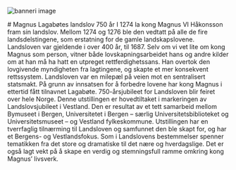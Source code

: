 

<Image
    src='/images/landslovbanner_750b.jpg'
    alt="banneri image"
    width={3500}
    height={1600}
    className="object-cover" 
/>
 
<Spacer height={20} />
<Container style="initial">
# Magnus Lagabøtes landslov 750 år
</Container>

<Spacer height={36} />


<Container stil="initial sm:columns-2">
I 1274 la kong Magnus VI Håkonsson fram sin landslov. Mellom 1274 og 1276 ble den vedtatt på alle de fire landsdelstingene, som erstatning for de gamle landskapslovene. Landsloven var gjeldende i over 400 år, til 1687. Selv om vi vet lite om kong Magnus som person, vitner både lovskapningsarbeidet hans og andre kilder om at han må ha hatt en utpreget rettferdighetssans. Han overtok den lovgivende myndigheten fra lagtingene, og skapte et mer konsekvent rettssystem. Landsloven var en milepæl på veien mot en sentralisert statsmakt. På grunn av innsatsen for å forbedre lovene har kong Magnus i ettertid fått tilnavnet Lagabøte. 750-årsjubileet for Landsloven blir feiret over hele Norge. Denne utstillingen er hovedtiltaket i markeringen av Landslovsjubileet i Vestland. Den er resultat av et tett samarbeid mellom Bymuseet i Bergen, Universitetet i Bergen – særlig Universitetsbiblioteket og Universitetsmuseet – og Vestland fylkeskommune. Utstillingen har en tverrfaglig tilnærming til Landsloven og samfunnet den ble skapt for, og har et Bergens- og Vestlandsfokus. Som i Landslovens bestemmelser spenner tematikken fra det store og dramatiske til det nære og hverdagslige. Det er også lagt vekt på å skape en verdig og stemningsfull ramme omkring kong Magnus’ livsverk.
</Container>

<Spacer height={30} />

<Container>
    <SubMenuCards items={sections.items} columns={3} gap={10} />
</Container>